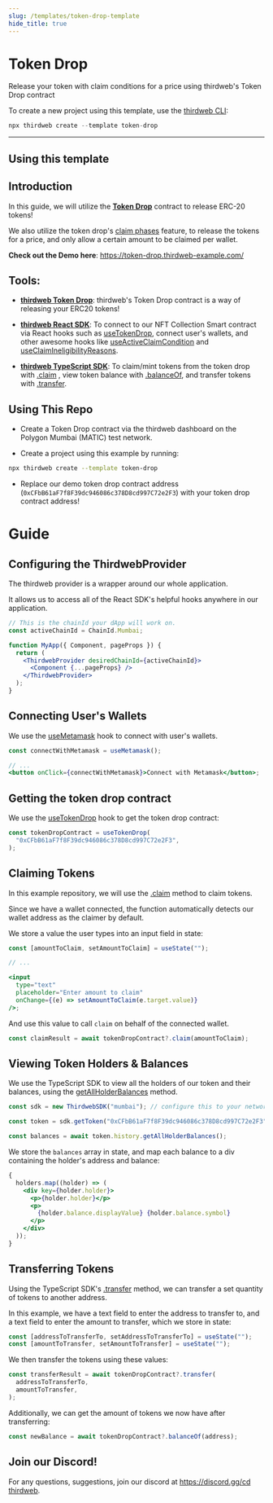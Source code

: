 ```yaml
---
slug: /templates/token-drop-template
hide_title: true
---
```



# Token Drop

Release your token with claim conditions for a price using thirdweb's Token Drop contract

To create a new project using this template, use the [thirdweb CLI](/thirdweb-deploy/thirdweb-cli):

```jsx
npx thirdweb create --template token-drop
```

<div
  style={{
    display: "flex",
    flexDirection: "row",
    gap: "2%",
    marginBottom: 32,
    width: "100%",
    alignItems: "center",
    justifyContent: "center",
    marginTop: 16,
  }}
>
  <DemoButton
    link="https://token-drop.thirdweb-example.com"
    name="token-drop"
  />
  <ViewCodeButton
    link="https://github.com/thirdweb-example/token-drop"
    name="token-drop"
  />
</div>

---

## Using this template

## Introduction

In this guide, we will utilize the [**Token Drop**](https://portal.thirdweb.com/contracts/token-drop) contract to release ERC-20 tokens!

We also utilize the token drop's [claim phases](https://portal.thirdweb.com/pre-built-contracts/token-drop#setting-claim-phases) feature, to release the tokens for a price, and only allow a certain amount to be claimed per wallet.

**Check out the Demo here**: https://token-drop.thirdweb-example.com/

## Tools:

- [**thirdweb Token Drop**](https://portal.thirdweb.com/contracts/token-drop): thirdweb's Token Drop contract is a way of releasing your ERC20 tokens!

- [**thirdweb React SDK**](https://docs.thirdweb.com/react): To connect to our NFT Collection Smart contract via React hooks such as [useTokenDrop](https://docs.thirdweb.com/react/react.usetokendrop), connect user's wallets, and other awesome hooks like [useActiveClaimCondition](https://docs.thirdweb.com/react/react.useactiveclaimcondition) and [useClaimIneligibilityReasons](https://docs.thirdweb.com/react/react.useclaimineligibilityreasons).

- [**thirdweb TypeScript SDK**](https://docs.thirdweb.com/typescript): To claim/mint tokens from the token drop with [.claim](https://portal.thirdweb.com/pre-built-contracts/token-drop#claiming-tokens) , view token balance with [.balanceOf](https://portal.thirdweb.com/pre-built-contracts/token-drop#token-balance), and transfer tokens with [.transfer](https://portal.thirdweb.com/pre-built-contracts/token-drop#transfer-tokens).

## Using This Repo

- Create a Token Drop contract via the thirdweb dashboard on the Polygon Mumbai (MATIC) test network.

- Create a project using this example by running:

```bash
npx thirdweb create --template token-drop
```

- Replace our demo token drop contract address (`0xCFbB61aF7f8F39dc946086c378D8cd997C72e2F3`) with your token drop contract address!

# Guide

## Configuring the ThirdwebProvider

The thirdweb provider is a wrapper around our whole application.

It allows us to access all of the React SDK's helpful hooks anywhere in our application.

```jsx
// This is the chainId your dApp will work on.
const activeChainId = ChainId.Mumbai;

function MyApp({ Component, pageProps }) {
  return (
    <ThirdwebProvider desiredChainId={activeChainId}>
      <Component {...pageProps} />
    </ThirdwebProvider>
  );
}
```

## Connecting User's Wallets

We use the [useMetamask](https://portal.thirdweb.com/react/react.usemetamask) hook to connect with user's wallets.

```jsx
const connectWithMetamask = useMetamask();

// ...
<button onClick={connectWithMetamask}>Connect with Metamask</button>;
```

## Getting the token drop contract

We use the [useTokenDrop](https://docs.thirdweb.com/react/react.usetokendrop) hook to get the token drop contract:

```jsx
const tokenDropContract = useTokenDrop(
  "0xCFbB61aF7f8F39dc946086c378D8cd997C72e2F3",
);
```

## Claiming Tokens

In this example repository, we will use the [.claim](https://portal.thirdweb.com/pre-built-contracts/token-drop#claiming-tokens) method to claim tokens.

Since we have a wallet connected, the function automatically detects our wallet address as the claimer by default.

We store a value the user types into an input field in state:

```jsx
const [amountToClaim, setAmountToClaim] = useState("");

// ...

<input
  type="text"
  placeholder="Enter amount to claim"
  onChange={(e) => setAmountToClaim(e.target.value)}
/>;
```

And use this value to call `claim` on behalf of the connected wallet.

```jsx
const claimResult = await tokenDropContract?.claim(amountToClaim);
```

## Viewing Token Holders & Balances

We use the TypeScript SDK to view all the holders of our token and their balances, using the [getAllHolderBalances](https://portal.thirdweb.com/typescript/sdk.tokenerc20history.getallholderbalances#tokenerc20historygetallholderbalances-method) method.

```jsx
const sdk = new ThirdwebSDK("mumbai"); // configure this to your network

const token = sdk.getToken("0xCFbB61aF7f8F39dc946086c378D8cd997C72e2F3"); // our token drop contract address

const balances = await token.history.getAllHolderBalances();
```

We store the `balances` array in state, and map each balance to a div containing the holder's address and balance:

```jsx
{
  holders.map((holder) => (
    <div key={holder.holder}>
      <p>{holder.holder}</p>
      <p>
        {holder.balance.displayValue} {holder.balance.symbol}
      </p>
    </div>
  ));
}
```

## Transferring Tokens

Using the TypeScript SDK's [.transfer](https://portal.thirdweb.com/pre-built-contracts/token-drop#transfer-tokens) method, we can transfer a set quantity of tokens to another address.

In this example, we have a text field to enter the address to transfer to, and a text field to enter the amount to transfer, which we store in state:

```jsx
const [addressToTransferTo, setAddressToTransferTo] = useState("");
const [amountToTransfer, setAmountToTransfer] = useState("");
```

We then transfer the tokens using these values:

```jsx
const transferResult = await tokenDropContract?.transfer(
  addressToTransferTo,
  amountToTransfer,
);
```

Additionally, we can get the amount of tokens we now have after transferring:

```jsx
const newBalance = await tokenDropContract?.balanceOf(address);
```

## Join our Discord!

For any questions, suggestions, join our discord at [https://discord.gg/cd thirdweb](https://discord.gg/thirdweb).

